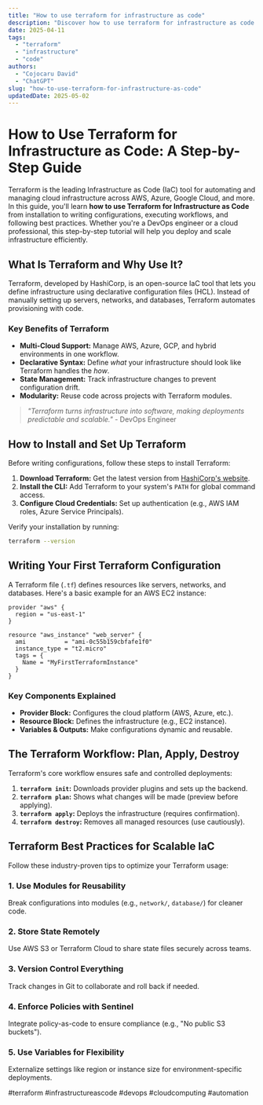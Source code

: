 ```yaml
---
title: "How to use terraform for infrastructure as code"
description: "Discover how to use terraform for infrastructure as code with this in-depth guide, providing actionable insights and practical tips to boost your knowledge and results."
date: 2025-04-11
tags:
  - "terraform"
  - "infrastructure"
  - "code"
authors:
  - "Cojocaru David"
  - "ChatGPT"
slug: "how-to-use-terraform-for-infrastructure-as-code"
updatedDate: 2025-05-02
---
```


# How to Use Terraform for Infrastructure as Code: A Step-by-Step Guide  

Terraform is the leading Infrastructure as Code (IaC) tool for automating and managing cloud infrastructure across AWS, Azure, Google Cloud, and more. In this guide, you'll learn **how to use Terraform for Infrastructure as Code** from installation to writing configurations, executing workflows, and following best practices. Whether you're a DevOps engineer or a cloud professional, this step-by-step tutorial will help you deploy and scale infrastructure efficiently.  

## What Is Terraform and Why Use It?  

Terraform, developed by HashiCorp, is an open-source IaC tool that lets you define infrastructure using declarative configuration files (HCL). Instead of manually setting up servers, networks, and databases, Terraform automates provisioning with code.  

### Key Benefits of Terraform  

- **Multi-Cloud Support:** Manage AWS, Azure, GCP, and hybrid environments in one workflow.  
- **Declarative Syntax:** Define *what* your infrastructure should look like Terraform handles the *how*.  
- **State Management:** Track infrastructure changes to prevent configuration drift.  
- **Modularity:** Reuse code across projects with Terraform modules.  

> _"Terraform turns infrastructure into software, making deployments predictable and scalable."_ - DevOps Engineer  

## How to Install and Set Up Terraform  

Before writing configurations, follow these steps to install Terraform:  

1. **Download Terraform:** Get the latest version from [HashiCorp's website](https://www.terraform.io/downloads).  
2. **Install the CLI:** Add Terraform to your system's `PATH` for global command access.  
3. **Configure Cloud Credentials:** Set up authentication (e.g., AWS IAM roles, Azure Service Principals).  

Verify your installation by running:  

```bash  
terraform --version  
```  

## Writing Your First Terraform Configuration  

A Terraform file (`.tf`) defines resources like servers, networks, and databases. Here's a basic example for an AWS EC2 instance:  

```hcl  
provider "aws" {  
  region = "us-east-1"  
}  

resource "aws_instance" "web_server" {  
  ami           = "ami-0c55b159cbfafe1f0"  
  instance_type = "t2.micro"  
  tags = {  
    Name = "MyFirstTerraformInstance"  
  }  
}  
```  

### Key Components Explained  

- **Provider Block:** Configures the cloud platform (AWS, Azure, etc.).  
- **Resource Block:** Defines the infrastructure (e.g., EC2 instance).  
- **Variables & Outputs:** Make configurations dynamic and reusable.  

## The Terraform Workflow: Plan, Apply, Destroy  

Terraform's core workflow ensures safe and controlled deployments:  

1. **`terraform init`:** Downloads provider plugins and sets up the backend.  
2. **`terraform plan`:** Shows what changes will be made (preview before applying).  
3. **`terraform apply`:** Deploys the infrastructure (requires confirmation).  
4. **`terraform destroy`:** Removes all managed resources (use cautiously).  

## Terraform Best Practices for Scalable IaC  

Follow these industry-proven tips to optimize your Terraform usage:  

### 1. Use Modules for Reusability  
Break configurations into modules (e.g., `network/`, `database/`) for cleaner code.  

### 2. Store State Remotely  
Use AWS S3 or Terraform Cloud to share state files securely across teams.  

### 3. Version Control Everything  
Track changes in Git to collaborate and roll back if needed.  

### 4. Enforce Policies with Sentinel  
Integrate policy-as-code to ensure compliance (e.g., "No public S3 buckets").  

### 5. Use Variables for Flexibility  
Externalize settings like region or instance size for environment-specific deployments.  

#terraform #infrastructureascode #devops #cloudcomputing #automation